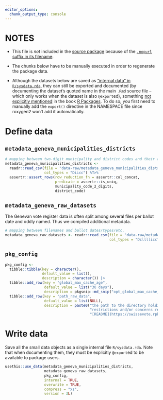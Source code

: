 ```yaml
---
editor_options:
  chunk_output_type: console
---
```


# NOTES

-   This file is *not* included in the [source package](https://r-pkgs.org/structure.html#sec-source-package) because of the [`.nopurl` suffix in its
    filename](https://pkgpurl.rpkg.dev/reference/purl_rmd.html#-rmd-files-excluded-from-purling).

-   The chunks below have to be manually executed in order to regenerate the package data.

-   Although the datasets below are saved as ["internal data" in `R/sysdata.rda`](https://r-pkgs.org/data.html#sec-data-sysdata), they can still be
    exported and documented (by documenting the dataset's quoted name in the main `.Rmd` source file – which only works when the dataset is also `@export`ed),
    something [not explicitly mentioned](https://coolbutuseless.github.io/2018/12/10/r-packages-internal-and-external-data/) in the book [R
    Packages](https://r-pkgs.org/data.html#sec-data-data). To do so, you first need to manually add the `export()` directive in the NAMESPACE file since
    roxygen2 won't add it automatically.

# Define data

## `metadata_geneva_municipalities_districts`

```r
# mapping between two-digit municipality and district codes and their respective names
metadata_geneva_municipalities_districts <-
  readr::read_csv(file = "data-raw/metadata_geneva_municipalities_districts.csv",
                  col_types = "Diicc") %T>%
  assertr::assert_rows(row_reduction_fn = assertr::col_concat,
                       predicate = assertr::is_uniq,
                       municipality_code_2_digits,
                       district_code)
```

## `metadata_geneva_raw_datasets`

The Genevan vote register data is often split among several files per ballot date and oddly named. Thus we compiled additional metadata.

```r
# mapping between filenames and ballot dates/types/etc.
metadata_geneva_raw_datasets <- readr::read_csv(file = "data-raw/metadata_geneva_raw_datasets.csv",
                                                col_types = "Dcllllicc")
```

## `pkg_config`

```r
pkg_config <-
  tibble::tibble(key = character(),
                 default_value = list(),
                 description = character()) |>
  tibble::add_row(key = "global_max_cache_age",
                  default_value = list("30 days"),
                  description = pkgsnip::md_snip("opt_global_max_cache_age")) |>
  tibble::add_row(key = "path_raw_data",
                  default_value = list(NULL),
                  description = paste0("the path to the directory holding the cantonal raw data files (which are not part of this package due to legal ",
                                       "restrictions and/or concerns regarding voter privacy); see the section *Raw data files* in the package's ",
                                       "[README](https://swissevote.rpkg.dev/#raw-data-files) for further details"))
```

# Write data

Save all the small data objects as a single internal file `R/sysdata.rda`. Note that when documenting them, they must be explicitly `@export`ed to be available
to package users.

```r
usethis::use_data(metadata_geneva_municipalities_districts,
                  metadata_geneva_raw_datasets,
                  pkg_config,
                  internal = TRUE,
                  overwrite = TRUE,
                  compress = "xz",
                  version = 3L)
```
